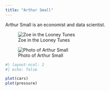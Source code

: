 ```yaml
---
title: "Arthur Small"
---
```


Arthur Small is an economist and data scientist.

![Zoe in the Looney Tunes](images/ZoeLooneyTunes.png){fig-alt="Zoe in the Looney Tunes" fig-align="center"}

![Photo of Arthur Small](images/DSC_7281bw.jpg)

```r
#| layout-ncol: 2
#| echo: false

plot(cars)
plot(pressure)
```
